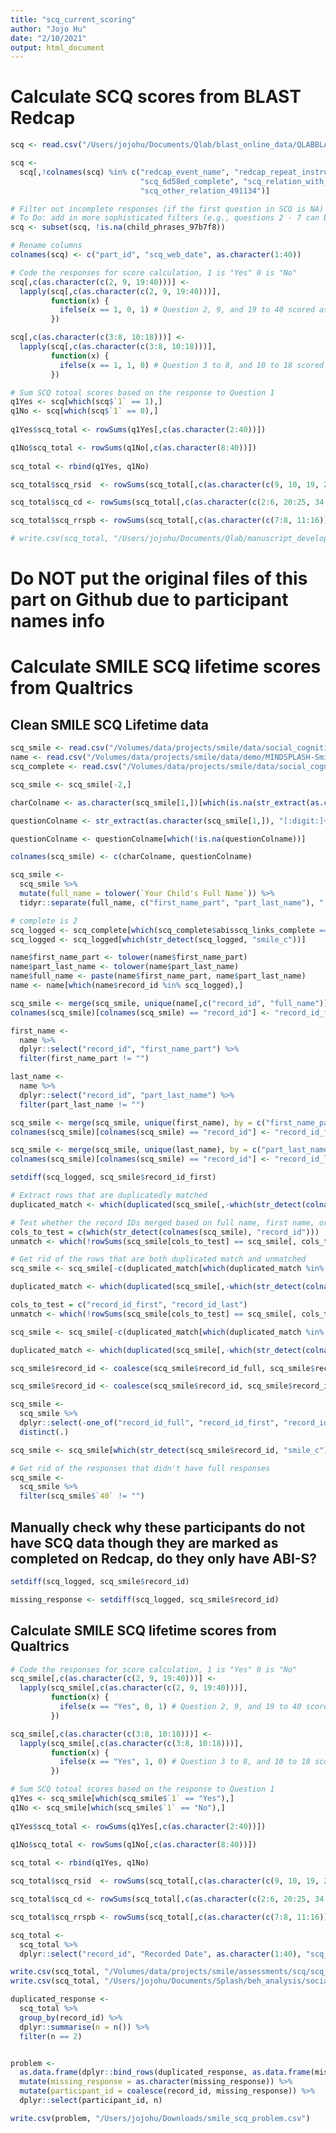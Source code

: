 ```yaml
---
title: "scq_current_scoring"
author: "Jojo Hu"
date: "2/10/2021"
output: html_document
---
```


# Calculate SCQ scores from BLAST Redcap
```r
scq <- read.csv("/Users/jojohu/Documents/Qlab/blast_online_data/QLABBLASTProject-SCQScores_DATA_2021-08-04_0056.csv")

scq <- 
  scq[,!colnames(scq) %in% c("redcap_event_name", "redcap_repeat_instrument", "redcap_repeat_instance",
                             "scq_6d58ed_complete", "scq_relation_with_child_4682f2",
                             "scq_other_relation_491134")]

# Filter out incomplete responses (if the first question in SCQ is NA)
# To Do: add in more sophisticated filters (e.g., questions 2 - 7 can be NAs)
scq <- subset(scq, !is.na(child_phrases_97b7f8))

# Rename columns
colnames(scq) <- c("part_id", "scq_web_date", as.character(1:40))

# Code the responses for score calculation, 1 is "Yes" 0 is "No"
scq[,c(as.character(c(2, 9, 19:40)))] <-
  lapply(scq[,c(as.character(c(2, 9, 19:40)))], 
         function(x) {
           ifelse(x == 1, 0, 1) # Question 2, 9, and 19 to 40 scored as 0 when 1 ("Yes") is selected
         })

scq[,c(as.character(c(3:8, 10:18)))] <-
  lapply(scq[,c(as.character(c(3:8, 10:18)))], 
         function(x) {
           ifelse(x == 1, 1, 0) # Question 3 to 8, and 10 to 18 scored as 1 when 1 ("Yes") is selected
         })

# Sum SCQ totoal scores based on the response to Question 1
q1Yes <- scq[which(scq$`1` == 1),]
q1No <- scq[which(scq$`1` == 0),]
  
q1Yes$scq_total <- rowSums(q1Yes[,c(as.character(2:40))])

q1No$scq_total <- rowSums(q1No[,c(as.character(8:40))])
    
scq_total <- rbind(q1Yes, q1No)

scq_total$scq_rsid  <- rowSums(scq_total[,c(as.character(c(9, 10, 19, 26:33, 36:37, 39:40)))])

scq_total$scq_cd <- rowSums(scq_total[,c(as.character(c(2:6, 20:25, 34:35)))])

scq_total$scq_rrspb <- rowSums(scq_total[,c(as.character(c(7:8, 11:16)))])

# write.csv(scq_total, "/Users/jojohu/Documents/Qlab/manuscript_development/scq_total_redcap.csv")
```


# Do NOT put the original files of this part on Github due to participant names info

# Calculate SMILE SCQ lifetime scores from Qualtrics
## Clean SMILE SCQ Lifetime data
```r
scq_smile <- read.csv("/Volumes/data/projects/smile/data/social_cognition/SMILE SCQ Lifetime_February 23, 2023_14.24.csv", stringsAsFactors = F)
name <- read.csv("/Volumes/data/projects/smile/data/demo/MINDSPLASH-Smilefirstname_DATA_2023-02-23_1629.csv", stringsAsFactors = F)
scq_complete <- read.csv("/Volumes/data/projects/smile/data/social_cognition/MINDSPLASH-Smiledatacheck_DATA_2023-02-23_1631.csv")

scq_smile <- scq_smile[-2,]

charColname <- as.character(scq_smile[1,])[which(is.na(str_extract(as.character(scq_smile[1,]), "[:digit:]+")))]

questionColname <- str_extract(as.character(scq_smile[1,]), "[:digit:]+")

questionColname <- questionColname[which(!is.na(questionColname))]

colnames(scq_smile) <- c(charColname, questionColname)

scq_smile <-
  scq_smile %>%
  mutate(full_name = tolower(`Your Child's Full Name`)) %>%
  tidyr::separate(full_name, c("first_name_part", "part_last_name"), " ", remove = FALSE)

# complete is 2
scq_logged <- scq_complete[which(scq_complete$abisscq_links_complete == 2), "record_id"]
scq_logged <- scq_logged[which(str_detect(scq_logged, "smile_c"))]

name$first_name_part <- tolower(name$first_name_part)
name$part_last_name <- tolower(name$part_last_name)
name$full_name <- paste(name$first_name_part, name$part_last_name)
name <- name[which(name$record_id %in% scq_logged),]

scq_smile <- merge(scq_smile, unique(name[,c("record_id", "full_name")]), by = c("full_name"), all.x = T)
colnames(scq_smile)[colnames(scq_smile) == "record_id"] <- "record_id_full"

first_name <-
  name %>%
  dplyr::select("record_id", "first_name_part") %>%
  filter(first_name_part != "")

last_name <-
  name %>%
  dplyr::select("record_id", "part_last_name") %>%
  filter(part_last_name != "")

scq_smile <- merge(scq_smile, unique(first_name), by = c("first_name_part"), all.x = T)
colnames(scq_smile)[colnames(scq_smile) == "record_id"] <- "record_id_first"

scq_smile <- merge(scq_smile, unique(last_name), by = c("part_last_name"), all.x = T)
colnames(scq_smile)[colnames(scq_smile) == "record_id"] <- "record_id_last"

setdiff(scq_logged, scq_smile$record_id_first)

# Extract rows that are duplicatedly matched
duplicated_match <- which(duplicated(scq_smile[,-which(str_detect(colnames(scq_smile), "record_id"))]))

# Test whether the record IDs merged based on full name, first name, or last name are the same (check if the three columns are the same)
cols_to_test = c(which(str_detect(colnames(scq_smile), "record_id")))
unmatch <- which(!rowSums(scq_smile[cols_to_test] == scq_smile[, cols_to_test[1]]) == length(cols_to_test))

# Get rid of the rows that are both duplicated match and unmatched
scq_smile <- scq_smile[-c(duplicated_match[which(duplicated_match %in% unmatch)]),]

duplicated_match <- which(duplicated(scq_smile[,-which(str_detect(colnames(scq_smile), "record_id"))]))

cols_to_test = c("record_id_first", "record_id_last")
unmatch <- which(!rowSums(scq_smile[cols_to_test] == scq_smile[, cols_to_test[1]]) == length(cols_to_test))

scq_smile <- scq_smile[-c(duplicated_match[which(duplicated_match %in% unmatch)]),]

duplicated_match <- which(duplicated(scq_smile[,-which(str_detect(colnames(scq_smile), "record_id"))]))

scq_smile$record_id <- coalesce(scq_smile$record_id_full, scq_smile$record_id_first)

scq_smile$record_id <- coalesce(scq_smile$record_id, scq_smile$record_id_last)

scq_smile <-
  scq_smile %>%
  dplyr::select(-one_of("record_id_full", "record_id_first", "record_id_last")) %>%
  distinct(.)

scq_smile <- scq_smile[which(str_detect(scq_smile$record_id, "smile_c")),]

# Get rid of the responses that didn't have full responses
scq_smile <-
  scq_smile %>%
  filter(scq_smile$`40` != "")
```


## Manually check why these participants do not have SCQ data though they are marked as completed on Redcap, do they only have ABI-S?
```r
setdiff(scq_logged, scq_smile$record_id)

missing_response <- setdiff(scq_logged, scq_smile$record_id)
```


## Calculate SMILE SCQ lifetime scores from Qualtrics
```r
# Code the responses for score calculation, 1 is "Yes" 0 is "No"
scq_smile[,c(as.character(c(2, 9, 19:40)))] <-
  lapply(scq_smile[,c(as.character(c(2, 9, 19:40)))], 
         function(x) {
           ifelse(x == "Yes", 0, 1) # Question 2, 9, and 19 to 40 scored as 0 when 1 ("Yes") is selected
         })

scq_smile[,c(as.character(c(3:8, 10:18)))] <-
  lapply(scq_smile[,c(as.character(c(3:8, 10:18)))], 
         function(x) {
           ifelse(x == "Yes", 1, 0) # Question 3 to 8, and 10 to 18 scored as 1 when 1 ("Yes") is selected
         })

# Sum SCQ totoal scores based on the response to Question 1
q1Yes <- scq_smile[which(scq_smile$`1` == "Yes"),]
q1No <- scq_smile[which(scq_smile$`1` == "No"),]
  
q1Yes$scq_total <- rowSums(q1Yes[,c(as.character(2:40))])

q1No$scq_total <- rowSums(q1No[,c(as.character(8:40))])
    
scq_total <- rbind(q1Yes, q1No)

scq_total$scq_rsid  <- rowSums(scq_total[,c(as.character(c(9, 10, 19, 26:33, 36:37, 39:40)))])

scq_total$scq_cd <- rowSums(scq_total[,c(as.character(c(2:6, 20:25, 34:35)))])

scq_total$scq_rrspb <- rowSums(scq_total[,c(as.character(c(7:8, 11:16)))])

scq_total <-
  scq_total %>%
  dplyr::select("record_id", "Recorded Date", as.character(1:40), "scq_total", "scq_rsid", "scq_cd", "scq_rrspb")

write.csv(scq_total, "/Volumes/data/projects/smile/assessments/scq/scq_scores_smile.csv")
write.csv(scq_total, "/Users/jojohu/Documents/Splash/beh_analysis/social_cognition/scq_scores_smile.csv")

duplicated_response <-
  scq_total %>%
  group_by(record_id) %>%
  dplyr::summarise(n = n()) %>%
  filter(n == 2)


problem <- 
  as.data.frame(dplyr::bind_rows(duplicated_response, as.data.frame(missing_response))) %>%
  mutate(missing_response = as.character(missing_response)) %>%
  mutate(participant_id = coalesce(record_id, missing_response)) %>%
  dplyr::select(participant_id, n)

write.csv(problem, "/Users/jojohu/Downloads/smile_scq_problem.csv")
```


